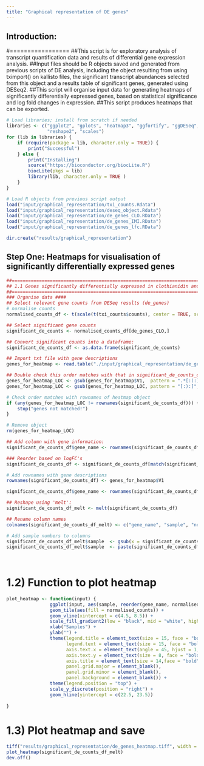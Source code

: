 ```yaml
--- 
title: "Graphical representation of DE genes"
--- 
```


## Introduction:
#=================
##This script is for exploratory analysis of transcript quantification data and results of differential gene expression analysis.
##Input files should be R objects saved and generated from previous scripts of DE analysis, including the object resulting from using tximport() on kallisto files, the significant transcript abundances selected from this object and a results table of significant genes, generated using DESeq2. 
##This script will organise input data for generating heatmaps of significantly differentially expressed genes, based on statistical significance and log fold changes in expression.
##This script produces heatmaps that can be exported. 

```r
# Load libraries; install from scratch if needed
libraries <- c("ggplot2", "gplots", "heatmap3", "ggfortify", "ggDESeq",
               "reshape2", "scales")
for (lib in libraries) {
    if (require(package = lib, character.only = TRUE)) {
        print("Successful")
    } else {
        print("Installing")
        source("https://bioconductor.org/biocLite.R")
        biocLite(pkgs = lib)
        library(lib, character.only = TRUE )
    }
}

# Load R objects from previous script output
load("input/graphical_representation/txi_counts.Rdata")
load("input/graphical_representation/deseq_object.Rdata")
load("input/graphical_representation/de_genes_CLO.RData")
load("input/graphical_representation/de_genes_IMI.RData")
load("input/graphical_representation/de_genes_lfc.RData")

dir.create("results/graphical_representation")

```

## Step One: Heatmaps for visualisation of significantly differentially expressed genes 
```r
##==========================================================================================================
## 1.1 Genes significantly differentially expressed in clothianidin and imidacloprid group
##==========================================================================================================
### Organise data ####
## Select relevant gene counts from DESeq results (de_genes)
# normalise counts 
normalised_counts_df <- t(scale(t(txi_counts$counts), center = TRUE, scale = TRUE))

## Select significant gene counts
significant_de_counts <- normalised_counts_df[de_genes_CLO,]

## Convert significant counts into a dataframe:
significant_de_counts_df <- as.data.frame(significant_de_counts)

## Import txt file with gene descriptions
genes_for_heatmap <- read.table("./input/graphical_representation/de_genes_for_heatmap.txt", header = FALSE, sep = "\t", fill = TRUE)

## Double check this order matches with that in significant_de_counts_df 
genes_for_heatmap_LOC <- gsub(genes_for_heatmap$V1,  pattern = ".*[:(:]", replacement = "")
genes_for_heatmap_LOC <- gsub(genes_for_heatmap_LOC, pattern = "[:):]", replacement = "")

# Check order matches with rownames of heatmap object 
if (any(genes_for_heatmap_LOC != rownames(significant_de_counts_df))) {
    stop("genes not matched!") 
}

# Remove object 
rm(genes_for_heatmap_LOC)

## Add column with gene information:
significant_de_counts_df$gene_name <- rownames(significant_de_counts_df)

### Reorder based on logFC's 
significant_de_counts_df <- significant_de_counts_df[match(significant_de_counts_df$gene_name, rownames(de_genes_lfc)),]

# Add rownames with gene descriptions
rownames(significant_de_counts_df) <- genes_for_heatmap$V1

significant_de_counts_df$gene_name <- rownames(significant_de_counts_df)

## Reshape using 'melt':
significant_de_counts_df_melt <- melt(significant_de_counts_df)

## Rename column names
colnames(significant_de_counts_df_melt) <- c("gene_name", "sample", "normalised_counts")

# Add sample numbers to columns 
significant_de_counts_df_melt$sample  <- gsub(x = significant_de_counts_df_melt$sample, pattern = "-C.*", replacement = "")
significant_de_counts_df_melt$sample  <- paste(significant_de_counts_df_melt$sample, +rep(1:4,2))
  
  
```

# 1.2) Function to plot heatmap
```r

plot_heatmap <- function(input) {
                ggplot(input, aes(sample, reorder(gene_name, normalised_counts))) +
                geom_tile(aes(fill = normalised_counts)) +
                geom_vline(xintercept = c(4.5, 8.5)) +
                scale_fill_gradient2(low = "black", mid = "white", high = "red") +
                xlab("Samples") +
                ylab("") +
                theme(legend.title = element_text(size = 15, face = "bold"),
                      legend.text = element_text(size = 15, face = "bold"),
                      axis.text.x = element_text(angle = 45, hjust = 1, size = 8, face = "bold"),
                      axis.text.y = element_text(size = 8, face = "bold"),
                      axis.title = element_text(size = 14,face = "bold"),
                      panel.grid.major = element_blank(),
                      panel.grid.minor = element_blank(),
                      panel.background = element_blank()) +
                theme(legend.position = "top") +
                scale_y_discrete(position = "right") +
                geom_hline(yintercept = c(22.5, 23.5)) 
     
}


```

# 1.3) Plot heatmap and save 
```r
tiff("results/graphical_representation/de_genes_heatmap.tiff", width = 15, height = 7, units = 'in', res = 200)
plot_heatmap(significant_de_counts_df_melt) 
dev.off()
```



